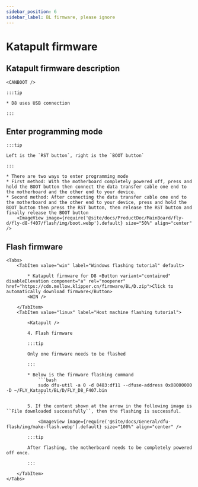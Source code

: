 ```yaml
---
sidebar_position: 6
sidebar_label: BL firmware, please ignore
---
```



# Katapult firmware

## Katapult firmware description

    <CANBOOT />

    :::tip

    * D8 uses USB connection

    :::

## Enter programming mode

    :::tip

    Left is the `RST button`, right is the `BOOT button`

    :::

    * There are two ways to enter programming mode
    * First method: With the motherboard completely powered off, press and hold the BOOT button then connect the data transfer cable one end to the motherboard and the other end to your device.
    * Second method: After connecting the data transfer cable one end to the motherboard and the other end to your device, press and hold the BOOT button then press the RST button, then release the RST button and finally release the BOOT button
        <ImageView image={require('@site/docs/ProductDoc/MainBoard/fly-d/fly-d8-f407/flash/img/boot.webp').default} size="50%" align="center" />

## Flash firmware
    <Tabs>
        <TabItem value="win" label="Windows flashing tutorial" default>

            * Katapult firmware for D8 <Button variant="contained" disableElevation component="a" rel="noopener" href="https://cdn.mellow.klipper.cn/firmware/BL/D.zip">Click to automatically download firmware</Button>
            <WIN />

        </TabItem>
        <TabItem value="linux" label="Host machine flashing tutorial">

            <Katapult />

            4. Flash firmware

            :::tip

            Only one firmware needs to be flashed

            :::

            * Below is the firmware flashing command
                ```bash
                sudo dfu-util -a 0 -d 0483:df11 --dfuse-address 0x08000000 -D ~/FLY_Katapult/BL/D/FLY_D8_F407.bin
                ```

            5. If the content shown at the arrow in the following image is ``File downloaded successfully``, then the flashing is successful.

                <ImageView image={require('@site/docs/General/dfu-flash/img/make-flash.webp').default} size="100%" align="center" />

            :::tip

            After flashing, the motherboard needs to be completely powered off once.

            :::

        </TabItem>
    </Tabs>
